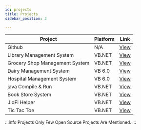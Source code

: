 ```yaml
---
id: projects
title: Projects
sidebar_position: 3

---
```


|    Project | Platform   | Link |
| --- | ----|------- |
| Github | N/A |[View](https://github.com/kaustubhk24/)|
|Library Management System | VB.NET |[View](https://www.youtube.com/watch?v=uUTSlR4_u68)|
|Grocery Shop Management System| VB.NET | [View](https://www.youtube.com/watch?v=Y5iD7DEz9GE)|
|Dairy Management System|VB 6.0 |[View](https://www.youtube.com/watch?v=Q77TwteCeLA)|
|Hospital Management System|VB 6.0 | [View](https://www.youtube.com/watch?v=xCcWizlaAk4)|
|java Compile & Run|VB.NET |[View](https://www.youtube.com/watch?v=kO0_j7VGLs8)|
|Book Store System|VB.NET |[View](https://www.youtube.com/watch?v=9gBfm6FtnMI)|
|JioFi Helper|VB.NET |[View](https://www.youtube.com/watch?v=Ay0XiWDIT_s)|
|Tic Tac Toe |VB.NET |[View](https://www.youtube.com/watch?v=HuHevUAhmQM)|


:::info Projects
Only Few Open Source Projects Are Mentioned.
:::